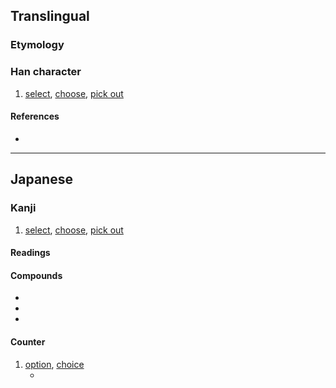 {{character info}}
==Translingual==
{{Han simplified forms|擇|択|择}}

===Etymology===
{{Han simp|擇|f=睪|t=尺}}

===Han character===
{{Han char|rn=64|rad=手|as=04|sn=7|four=|canj=QSO|ids=⿰扌尺}}

# [[select]], [[choose]], [[pick out]]

====References====
* {{Han ref|kx=0422.121|dkj=11902|dj=0770.100|hdz=31844.061|uh=629E|ud=25246}}

----

==Japanese==
{{ja-kanji forms|択|擇}}

===Kanji===
{{ja-kanji|grade=c|rs=手04|kyu=擇}}

# [[select]], [[choose]], [[pick out]]

====Readings====
{{ja-readings
|goon=じゃく
|kanon=たく
|kun=えら-ぶ
}}

====Compounds====
*{{ja-l|採択}}
*{{ja-l|選択}}
*{{ja-l|二者択一}}

====Counter====
{{ja-pos|たく|counter}}

# [[option]], [[choice]]
#* {{ja-usex|緑か黄%色か赤かの三'''択'''|みどり か き%いろ か あか か の さん'''たく'''|three '''options''' of green, yellow or red}}